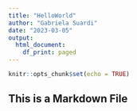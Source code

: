 ---
title: "HelloWorld"
author: "Gabriela Suardi"
date: "2023-03-05"
output:
  html_document:
    df_print: paged
---

```{r setup, include=FALSE}
knitr::opts_chunk$set(echo = TRUE)
```

## This is a  Markdown File

